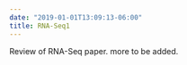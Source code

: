 ```yaml
---
date: "2019-01-01T13:09:13-06:00"
title: RNA-Seq1
---
```


Review of RNA-Seq paper. more to be added.